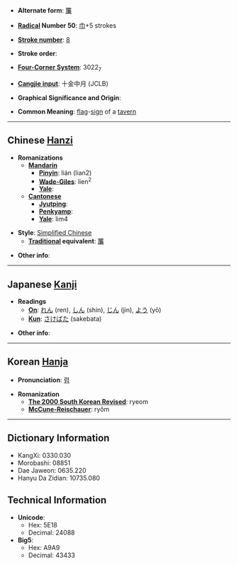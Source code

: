 * '''Alternate form''': [[簾]]

* '''[[Wiktionary:Chinese radical index| Radical]] Number 50''': [[Wiktionary:Chinese radical index 巾|巾]]+5 strokes

* '''[[Wiktionary:Chinese total strokes index|Stroke number]]''': [[Wiktionary:Chinese total strokes index 8|8]]

* '''Stroke order''': 

* '''[[Wiktionary:Chinese four corner index|Four-Corner System]]''': 3022<sub>7</sub>

* '''[[Wiktionary:Chinese Cangjie index|Cangjie input]]''': 十金中月 (JCLB)

* '''Graphical Significance and Origin''': 

* '''Common Meaning''': [[flag]]-[[sign]] of a [[tavern]]

----

== Chinese [[Hanzi]] ==

* '''Romanizations'''
** '''[[Mandarin]]'''
*** '''[[Pinyin]]''': lián (lian2)
*** '''[[Wade-Giles]]''': lien<sup>2</sup>
*** '''[[Yale]]''': 
** '''[[Cantonese]]'''
*** '''[[Jyutping]]''':
*** '''[[Penkyamp]]''': 
*** '''[[Yale]]''': lim4

* '''Style''': [[Simplified Chinese]] 
** '''[[Traditional Chinese|Traditional]] equivalent''': [[簾]]

* '''Other info''': 

----

== Japanese [[Kanji]] ==

* '''Readings'''
** '''[[On]]''': [[れん]] (ren), [[しん]] (shin), [[じん]] (jin), [[よう]] (yō)
** '''[[Kun]]''': [[さけばた]] (sakebata)

* '''Other info''':  

----

== Korean [[Hanja]] ==

* '''Pronunciation''': [[렴]]

* '''Romanization'''
** '''[[The 2000 South Korean Revised Romanization|The 2000 South Korean Revised]]''': ryeom
** '''[[McCune-Reischauer]]''': ryŏm

----

== Dictionary Information ==

* KangXi: 0330.030
* Morobashi: 08851
* Dae Jaweon: 0635.220
* Hanyu Da Zidian: 10735.080

== Technical Information ==

* '''Unicode''':
** Hex: 5E18
** Decimal: 24088
* '''Big5''':
** Hex: A9A9
** Decimal: 43433